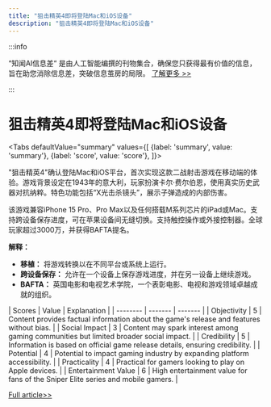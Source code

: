 ```yaml
---
title: "狙击精英4即将登陆Mac和iOS设备"
description: "狙击精英4即将登陆Mac和iOS设备"
---
```



:::info

“知闻AI信息差“ 是由人工智能编撰的刊物集合，确保您只获得最有价值的信息，旨在助您消除信息差，突破信息茧房的局限。  [了解更多 >>](/)

:::

# 狙击精英4即将登陆Mac和iOS设备


<Tabs
	defaultValue="summary"
	values={[
	{label: 'summary', value: 'summary'},
	{label: 'score', value: 'score'},
]}>
<TabItem value="summary">


"狙击精英4"确认登陆Mac和iOS平台，首次实现这款二战射击游戏在移动端的体验。游戏背景设定在1943年的意大利，玩家扮演卡尔·费尔伯恩，使用真实历史武器对抗纳粹。特色功能包括“X光击杀镜头”，展示子弹造成的内部伤害。

该游戏兼容iPhone 15 Pro、Pro Max以及任何搭载M系列芯片的iPad或Mac。支持跨设备保存进度，可在苹果设备间无缝切换。支持触控操作或外接控制器。全球玩家超过3000万，并获得BAFTA提名。

**解释：**
- **移植：** 将游戏转换以在不同平台或系统上运行。
- **跨设备保存：** 允许在一个设备上保存游戏进度，并在另一设备上继续游戏。
- **BAFTA：** 英国电影和电视艺术学院，一个表彰电影、电视和游戏领域卓越成就的组织。
</TabItem>
<TabItem value="score">
	| Scores     | Value   | Explanation |
	| -------- | ------- | ------- |
	| Objectivity  | 5    | Content provides factual information about the game's release and features without bias.    |
	| Social Impact | 3     | Content may spark interest among gaming communities but limited broader social impact.    |
	| Credibility    | 5    | Information is based on official game release details, ensuring credibility.    |
	| Potential    | 4    | Potential to impact gaming industry by expanding platform accessibility.    |
	| Practicality    | 4    | Practical for gamers looking to play on Apple devices.    |
	| Entertainment Value    | 6    | High entertainment value for fans of the Sniper Elite series and mobile gamers.    |
</TabItem>
</Tabs>

[Full article>>](https://appleinsider.com/articles/24/06/06/classic-game-sniper-elite-4-heading-to-mac-and-ios-in-the-holidays)
